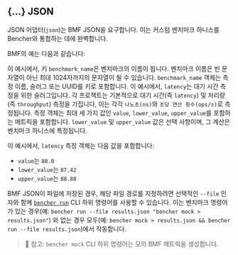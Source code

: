 
## \{...\} JSON

JSON 어댑터(`json`)는 BMF JSON을 요구합니다.
이는 커스텀 벤치마크 하니스를 Bencher와 통합하는 데에 완벽합니다.

BMF의 예는 다음과 같습니다:

<BmfExample />

이 예시에서, 키 `benchmark_name`은 벤치마크의 이름이 됩니다.
벤치마크 이름은 빈 문자열이 아닌 최대 1024자까지의 문자열이 될 수 있습니다.
`benchmark_name` 객체는 측정 이름, 슬러그 또는 UUID를 키로 포함합니다.
이 예시에서, `latency`는 대기 시간 측정을 위한 슬러그입니다.
각 프로젝트는 기본적으로 대기 시간(즉 `latency`) 및 처리량(즉 `throughput`) 측정을 가집니다,
이는 각각 `나노초(ns)`와 `초당 연산 횟수(ops/s)`로 측정됩니다.
측정 객체는 최대 세 가지 값인 `value`, `lower_value`, `upper_value`를 포함하는 메트릭을 포함합니다.
`lower_value` 및 `upper_value` 값은 선택 사항이며,
그 계산은 벤치마크 하니스에 특정됩니다.

이 예시에서, `latency` 측정 객체는 다음 값을 포함합니다:

- `value`는 `88.0`
- `lower_value`는 `87.42`
- `upper_value`는 `88.88`

BMF JSON이 파일에 저장된 경우,
해당 파일 경로를 지정하려면 선택적인 `--file` 인자와 함께 <code><a href="/ko/docs/explanation/bencher-run/">bencher run</a></code> CLI 하위 명령어를 사용할 수 있습니다.
이는 벤치마크 명령어가 있는 경우(예: `bencher run --file results.json "bencher mock > results.json"`)
와 없는 경우 모두(예: `bencher mock > results.json && bencher run --file results.json`)에서 작동합니다.

<BmfSchema />

> 🐰 참고: `bencher mock` CLI 하위 명령어는 모의 BMF 메트릭을 생성합니다.
